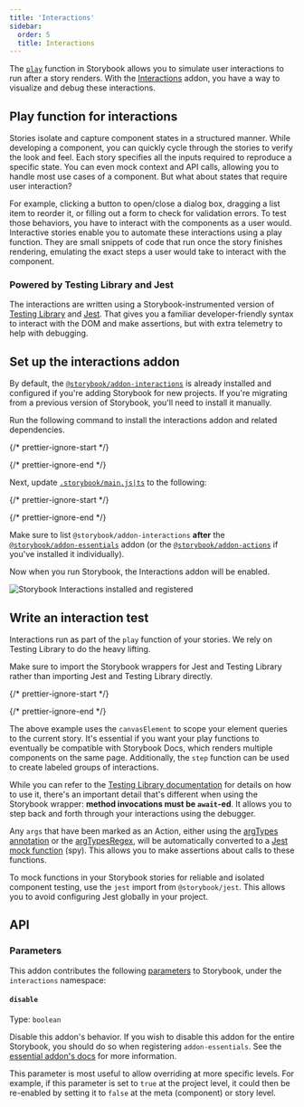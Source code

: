```yaml
---
title: 'Interactions'
sidebar:
  order: 5
  title: Interactions
---
```


The [`play`](../writing-stories/play-function.mdx) function in Storybook allows you to simulate user interactions to run after a story renders. With the [Interactions](https://storybook.js.org/addons/@storybook/addon-interactions/) addon, you have a way to visualize and debug these interactions.

## Play function for interactions

Stories isolate and capture component states in a structured manner. While developing a component, you can quickly cycle through the stories to verify the look and feel. Each story specifies all the inputs required to reproduce a specific state. You can even mock context and API calls, allowing you to handle most use cases of a component. But what about states that require user interaction?

For example, clicking a button to open/close a dialog box, dragging a list item to reorder it, or filling out a form to check for validation errors. To test those behaviors, you have to interact with the components as a user would. Interactive stories enable you to automate these interactions using a play function. They are small snippets of code that run once the story finishes rendering, emulating the exact steps a user would take to interact with the component.

### Powered by Testing Library and Jest

The interactions are written using a Storybook-instrumented version of [Testing Library](https://testing-library.com/) and [Jest](https://jestjs.io/). That gives you a familiar developer-friendly syntax to interact with the DOM and make assertions, but with extra telemetry to help with debugging.

## Set up the interactions addon

By default, the [`@storybook/addon-interactions`](https://storybook.js.org/addons/@storybook/addon-interactions/) is already installed and configured if you're adding Storybook for new projects. If you're migrating from a previous version of Storybook, you'll need to install it manually.

Run the following command to install the interactions addon and related dependencies.

{/* prettier-ignore-start */}

<CodeSnippets path="storybook-addon-interactions-addon-full-install.md" />

{/* prettier-ignore-end */}

Next, update [`.storybook/main.js|ts`](../configure/index.mdx#configure-story-rendering) to the following:

{/* prettier-ignore-start */}

<CodeSnippets path="storybook-interactions-addon-registration.md" />

{/* prettier-ignore-end */}

<Callout variant="info" icon="💡">

  Make sure to list `@storybook/addon-interactions` **after** the [`@storybook/addon-essentials`](./index.mdx) addon (or the [`@storybook/addon-actions`](./actions.mdx) if you've installed it individually).

</Callout>

Now when you run Storybook, the Interactions addon will be enabled.

![Storybook Interactions installed and registered](../_assets/essentials/addon-interactions-installed-registered.png)

## Write an interaction test

Interactions run as part of the `play` function of your stories. We rely on Testing Library to do the heavy lifting.

Make sure to import the Storybook wrappers for Jest and Testing Library rather than importing Jest and Testing Library directly.

{/* prettier-ignore-start */}

<CodeSnippets path="storybook-interactions-play-function.md" usesCsf3 csf2Path="essentials/interactions#snippet-storybook-interactions-play-function" />

{/* prettier-ignore-end */}

The above example uses the `canvasElement` to scope your element queries to the current story. It's essential if you want your play functions to eventually be compatible with Storybook Docs, which renders multiple components on the same page. Additionally, the `step` function can be used to create labeled groups of interactions.

While you can refer to the [Testing Library documentation](https://testing-library.com/docs/) for details on how to use it, there's an important detail that's different when using the Storybook wrapper: **method invocations must be `await`-ed**. It allows you to step back and forth through your interactions using the debugger.

Any `args` that have been marked as an Action, either using the [argTypes annotation](./actions.mdx#action-argtype-annotation) or the [argTypesRegex](./actions.mdx#automatically-matching-args), will be automatically converted to a [Jest mock function](https://jestjs.io/docs/mock-function-api) (spy). This allows you to make assertions about calls to these functions.

<Callout variant="info">

  To mock functions in your Storybook stories for reliable and isolated component testing, use the `jest` import from `@storybook/jest`. This allows you to avoid configuring Jest globally in your project.
  
</Callout>

## API

### Parameters

This addon contributes the following [parameters](../writing-stories/parameters.mdx) to Storybook, under the `interactions` namespace:

#### `disable`

Type: `boolean`

Disable this addon's behavior. If you wish to disable this addon for the entire Storybook, you should do so when registering `addon-essentials`. See the [essential addon's docs](../essentials/index.mdx#disabling-addons) for more information.

This parameter is most useful to allow overriding at more specific levels. For example, if this parameter is set to `true` at the project level, it could then be re-enabled by setting it to `false` at the meta (component) or story level.
